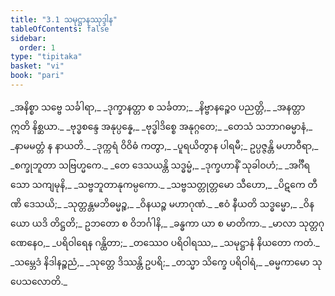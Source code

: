 ```yaml
---
title: "3.1 သမုဋ္ဌာနဿုဒ္ဒါန"
tableOfContents: false
sidebar:
  order: 1
type: "tipitaka"
basket: "vi"
book: "pari"
---
```



<DynamicBreadcrumb />

<Division number="257" book="pari" e="ch" v="5" p="157">

<Paragraph number="1076" type="verses" book="pari">
_အနိစ္စာ သဗ္ဗေ သင်္ခါရာ,_  
_ဒုက္ခာနတ္တာ စ သင်္ခတာ;_  
_နိဗ္ဗာနဉ္စေဝ ပညတ္တိ,_  
_အနတ္တာ ဣတိ နိစ္ဆယာ._  

</Paragraph>

<Paragraph number="1077" type="verses" book="pari">
_ဗုဒ္ဓစန္ဒေ အနုပ္ပန္နေ,_  
_ဗုဒ္ဓါဒိစ္စေ အနုဂ္ဂတေ;_  
_တေသံ သဘာဂဓမ္မာနံ,_  
_နာမမတ္တံ န နာယတိ._  

</Paragraph>

<Paragraph number="1078" type="verses" book="pari">
_ဒုက္ကရံ ဝိဝိဓံ ကတွာ,_  
_ပူရယိတွာန ပါရမီ;_  
ဥပ္ပဇ္ဇန္တိ မဟာဝီရာ,_  
_စက္ခုဘူတာ သဗြဟ္မကေ._  

</Paragraph>

<Paragraph number="1079" type="verses" book="pari">
_တေ ဒေသယန္တိ သဒ္ဓမ္မံ,_  
_ဒုက္ခဟာနိံ သုခါဝဟံ;_  
_အင်္ဂီရသော သကျမုနိ,_  
_သဗ္ဗဘူတာနုကမ္ပကော._  

</Paragraph>

<Paragraph number="1080" type="verses" book="pari">
_သဗ္ဗသတ္တုတ္တမော သီဟော,_  
_ပိဋကေ တီဏိ ဒေသယိ;_  
_သုတ္တန္တမဘိဓမ္မဉ္စ,_  
_ဝိနယဉ္စ မဟာဂုဏံ._  

</Paragraph>

<Paragraph number="1081" type="verses" book="pari">
_ဧဝံ နီယတိ သဒ္ဓမ္မော,_  
_ဝိနယော ယဒိ တိဋ္ဌတိ;_  
ဥဘတော စ ဝိဘင်္ဂါနိ,_  
_ခန္ဓကာ ယာ စ မာတိကာ._  

</Paragraph>

<Paragraph number="1082" type="verses" book="pari">
_မာလာ သုတ္တဂုဏေနေဝ,_  
_ပရိဝါရေန ဂန္ထိတာ;_  
_တဿေဝ ပရိဝါရဿ,_  
_သမုဋ္ဌာနံ နိယတော ကတံ._  

</Paragraph>

<Paragraph number="1083" type="verses" book="pari">
_သမ္ဘေဒံ နိဒါနဉ္စညံ,_  
_သုတ္တေ ဒိဿန္တိ ဥပရိ;_  
_တသ္မာ သိက္ခေ ပရိဝါရံ,_  
_ဓမ္မကာမော သုပေသလောတိ._
</Paragraph>
</Division>